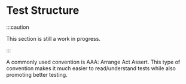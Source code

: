 # Test Structure

:::caution

This section is still a work in progress.

:::

A commonly used convention is AAA: Arrange Act Assert. This type of convention makes it much easier
to read/understand tests while also promoting better testing.
